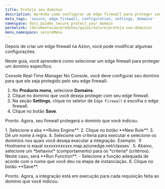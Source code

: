```yaml
---
title: Proteja seu domínio
description: Aprenda como configurar um edge firewall para proteger seu domínio.
meta_tags: 'secure, edge firewall, configuration, settings, domains'
namespace: docs_guides_secure_protect_your_domain
permalink: /documentacao/produtos/guias/secure/proteja-seu-dominio/
menu_namespace: secureMenu
---
```



<InterfaceNote />

Depois de criar um edge firewall na Azion, você pode modificar algumas configurações.

Neste guia, você aprenderá como selecionar um edge firewall para proteger um domínio específico.

<Tabs client:visible>
    <Fragment slot="tab.console">Console</Fragment>
    <Fragment slot="tab.rtm">Real-Time Manager</Fragment>

<Fragment slot="panel.console">
No Console, você deve configurar seu domínio para que ele seja protegido pelo seu edge firewall.

1. No **Products menu**, selecione **Domains**.
2. Clique no domínio que você deseja proteger com seu edge firewall.
3. Na seção **Settings**, clique no seletor de `Edge Firewall` e escolha o edge firewall.
4. Clique no botão **Save**.

Pronto. Agora, seu firewall protegerá o domínio que você indicou.
</Fragment>

<Fragment slot="panel.rtm">
1. Selecione a aba **Rules Engine**.
2. Clique no botão **New Rule**.
3. Dê um nome à regra.
4. Selecione um criteria para executar e selecione os domínios nos quais você deseja executar a integração. Exemplo: `if Hostname is equal xxxxxxxxxxxx.map.azionedge.net/classes`.
5. Abaixo, selecione um *behavior* (comportamento) para os *criteria* (critérios). Neste caso, será **Run Function**.
   - Selecione a função adequada de acordo com o nome que você deu na etapa de instanciação.
6. Clique no botão **Save**.

Pronto. Agora, a integração está em execução para cada requisição feita ao domínio que você indicou.
</Fragment>

</Tabs>
